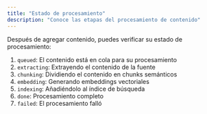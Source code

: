 ```yaml
---
title: "Estado de procesamiento"
description: "Conoce las etapas del procesamiento de contenido"
---
```


Después de agregar contenido, puedes verificar su estado de procesamiento:

1. `queued`: El contenido está en cola para su procesamiento
2. `extracting`: Extrayendo el contenido de la fuente
3. `chunking`: Dividiendo el contenido en chunks semánticos
4. `embedding`: Generando embeddings vectoriales
5. `indexing`: Añadiéndolo al índice de búsqueda
6. `done`: Procesamiento completo
7. `failed`: El procesamiento falló